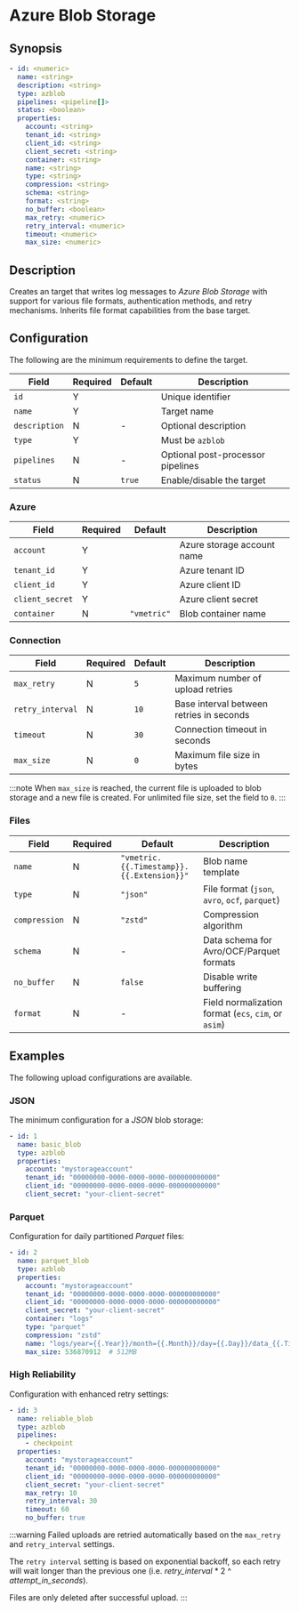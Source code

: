 # Azure Blob Storage

## Synopsis

```yaml
- id: <numeric>
  name: <string>
  description: <string>
  type: azblob
  pipelines: <pipeline[]>
  status: <boolean>
  properties:
    account: <string>
    tenant_id: <string>
    client_id: <string>
    client_secret: <string>
    container: <string>
    name: <string>
    type: <string>
    compression: <string>
    schema: <string>
    format: <string>
    no_buffer: <boolean>
    max_retry: <numeric>
    retry_interval: <numeric>
    timeout: <numeric>
    max_size: <numeric>
```

## Description

Creates an target that writes log messages to _Azure Blob Storage_ with support for various file formats, authentication methods, and retry mechanisms. Inherits file format capabilities from the base target.

## Configuration

The following are the minimum requirements to define the target.

|Field|Required|Default|Description|
|---|---|---|---|
|`id`|Y||Unique identifier|
|`name`|Y||Target name|
|`description`|N|-|Optional description|
|`type`|Y||Must be `azblob`|
|`pipelines`|N|-|Optional post-processor pipelines|
|`status`|N|`true`|Enable/disable the target|

### Azure

|Field|Required|Default|Description|
|---|---|---|---|
|`account`|Y||Azure storage account name|
|`tenant_id`|Y||Azure tenant ID|
|`client_id`|Y||Azure client ID|
|`client_secret`|Y||Azure client secret|
|`container`|N|`"vmetric"`|Blob container name|

### Connection

|Field|Required|Default|Description|
|---|---|---|---|
|`max_retry`|N|`5`|Maximum number of upload retries|
|`retry_interval`|N|`10`|Base interval between retries in seconds|
|`timeout`|N|`30`|Connection timeout in seconds|
|`max_size`|N|`0`|Maximum file size in bytes|

:::note
When `max_size` is reached, the current file is uploaded to blob storage and a new file is created. For unlimited file size, set the field to `0`.
:::

### Files

|Field|Required|Default|Description|
|---|---|---|---|
|`name`|N|`"vmetric.{{.Timestamp}}.{{.Extension}}"`|Blob name template|
|`type`|N|`"json"`|File format (`json`, `avro`, `ocf`, `parquet`)|
|`compression`|N|`"zstd"`|Compression algorithm|
|`schema`|N|-|Data schema for Avro/OCF/Parquet formats|
|`no_buffer`|N|`false`|Disable write buffering|
|`format`|N|-|Field normalization format (`ecs`, `cim`, or `asim`)|

## Examples

The following upload configurations are available.

### JSON

The minimum configuration for a _JSON_ blob storage:

```yaml
- id: 1
  name: basic_blob
  type: azblob
  properties:
    account: "mystorageaccount"
    tenant_id: "00000000-0000-0000-0000-000000000000"
    client_id: "00000000-0000-0000-0000-000000000000"
    client_secret: "your-client-secret"
```

### Parquet

Configuration for daily partitioned _Parquet_ files:

```yaml
- id: 2
  name: parquet_blob
  type: azblob
  properties:
    account: "mystorageaccount"
    tenant_id: "00000000-0000-0000-0000-000000000000"
    client_id: "00000000-0000-0000-0000-000000000000"
    client_secret: "your-client-secret"
    container: "logs"
    type: "parquet"
    compression: "zstd"
    name: "logs/year={{.Year}}/month={{.Month}}/day={{.Day}}/data_{{.Timestamp}}.parquet"
    max_size: 536870912  # 512MB
```

### High Reliability

Configuration with enhanced retry settings:

```yaml
- id: 3
  name: reliable_blob
  type: azblob
  pipelines:
    - checkpoint
  properties:
    account: "mystorageaccount"
    tenant_id: "00000000-0000-0000-0000-000000000000"
    client_id: "00000000-0000-0000-0000-000000000000"
    client_secret: "your-client-secret"
    max_retry: 10
    retry_interval: 30
    timeout: 60
    no_buffer: true
```

:::warning
Failed uploads are retried automatically based on the `max_retry` and `retry_interval` settings.

The `retry interval` setting is based on exponential backoff, so each retry will wait longer than the previous one (i.e. _retry_interval_ * 2 ^ _attempt_in_seconds_).

Files are only deleted after successful upload.
:::
